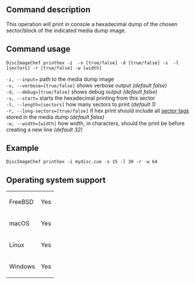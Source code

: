 ==Command description==
This operation will print in console a hexadecimal dump of the chosen sector/block of the indicated media dump image.

==Command usage==
<code>DiscImageChef printhex -i <dump> -v [true/false] -d [true/false] -s <starting sector> -l [sectors] -r [true/false] -w [width]</code>

<code>-i, --input=<dump></code> path to the media dump image<br />
<code>-v, --verbose=[true/false]</code> shows verbose output ''(default false)''<br />
<code>-d, --debug=[true/false]</code> shows debug output ''(default false)''<br />
<code>-s, --start=<starting sector></code> starts the hexadecimal printing from this sector<br />
<code>-l, --length=[sectors]</code> how many sectors to print ''(default 1)''<br />
<code>-r, --long-sectors=[true/false]</code> if hex print should include all [[Sector-Tags|sector tags]] stored in the media dump ''(default false)''<br />
<code>-w, --width=[width]</code> how width, in characters, should the print be before creating a new line ''(default 32)''

==Example==
<code>DiscImageChef printhex -i mydisc.cue -s 15 -l 30 -r -w 64</code>

==Operating system support==
{|
| FreeBSD
| Yes
|-
| macOS
| Yes
|-
| Linux
| Yes
|-
| Windows
| Yes
|}
